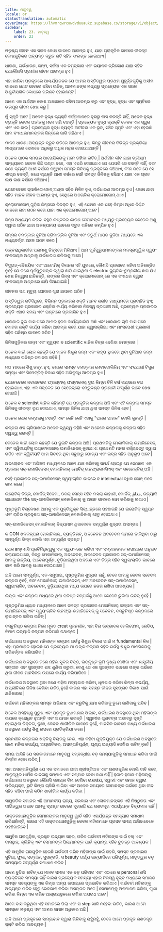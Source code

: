 ```yaml
---
title: ମାତୃତ୍ୱ
locale: or
statusTranslation: automatic
coverImage: https://lhvmrqwrcowdvduuaukz.supabase.co/storage/v1/object/public/strapi-uploads/small_cover-educacion-fundamental.webp-2d51a7828a2b1309555be27f7e2a61a0.webp
sidebar:
    label: 23. ମାତୃତ୍ୱ
    order: 23
---
```

ମନୁଷ୍ୟ ଜୀବନ ଏକ ସରଳ କୋଷ ଭାବରେ ଆରମ୍ଭ ହୁଏ, ଯାହା ପ୍ରାକୃତିକ ଭାବରେ ଜୀବନ୍ତ କୋଷଗୁଡ଼ିକର ଅତ୍ୟନ୍ତ ଦ୍ରୁତ ଗତି ସହିତ ସଂଲଗ୍ନ ହୋଇଥାଏ |

ଧାରଣା, ଗର୍ଭଧାରଣ, ଜନ୍ମ, ସର୍ବଦା ଏକ ଚମତ୍କାର ଏବଂ ଭୟାନକ ତ୍ରିକୋଣ ଯାହା ସହିତ ଯେକୌଣସି ପ୍ରାଣୀର ଜୀବନ ଆରମ୍ଭ ହୁଏ |

ଏହା ଜାଣିବା ପ୍ରକୃତରେ ଆଶ୍ଚର୍ଯ୍ୟଜନକ ଯେ ଆମର ଅସ୍ତିତ୍ୱର ପ୍ରଥମ ମୁହୂର୍ତ୍ତଗୁଡ଼ିକୁ ଅସୀମ ଭାବରେ ଛୋଟ ଭାବରେ ବଞ୍ଚିବା ଉଚିତ୍, ଆମମାନଙ୍କ ମଧ୍ୟରୁ ପ୍ରତ୍ୟେକ ଏକ ସରଳ ଅଣୁବୀକ୍ଷଣିକ କୋଷରେ ପରିଣତ ହୋଇଛନ୍ତି |

ଆମେ ଏକ ଅର୍ଥହୀନ କୋଷ ଆକାରରେ ବଞ୍ଚିବା ଆରମ୍ଭ କରୁ ଏବଂ ବୃଦ୍ଧ, ବୃଦ୍ଧ ଏବଂ ସ୍ମୃତିରେ ଭରପୂର ଜୀବନ ଶେଷ କରୁ |

ମୁଁ ସ୍ମୃତି ଅଟେ | ଅନେକ ବୃଦ୍ଧ ବ୍ୟକ୍ତି ବର୍ତ୍ତମାନରେ ଦୂରରୁ ବାସ କରନ୍ତି ନାହିଁ, ଅନେକ ବୃଦ୍ଧ ବ୍ୟକ୍ତି କେବଳ ଅତୀତକୁ ମନେ ରଖି ବଞ୍ଚନ୍ତି | ପ୍ରତ୍ୟେକ ବୃଦ୍ଧ ବ୍ୟକ୍ତି କେବଳ ଏକ ସ୍ୱର ଏବଂ ଏକ ଛାଇ | ପ୍ରତ୍ୟେକ ବୃଦ୍ଧ ବ୍ୟକ୍ତି ଅତୀତର ଏକ ଭୂତ, ସଞ୍ଚିତ ସ୍ମୃତି ଏବଂ ଏହା ହେଉଛି ଆମ ବଂଶଧରମାନଙ୍କର ଜିନ୍ସରେ ଜାରି ରହିଥାଏ |

ମାନବ ଧାରଣା ଅତ୍ୟନ୍ତ ଦ୍ରୁତ ଗତିରେ ଆରମ୍ଭ ହୁଏ, କିନ୍ତୁ ଜୀବନର ବିଭିନ୍ନ ପ୍ରକ୍ରିୟା ମାଧ୍ୟମରେ ସେମାନେ ଅଧିକରୁ ଅଧିକ ମନ୍ଥର ହୋଇଯାଆନ୍ତି |

ଅନେକ ପାଠକ ସମୟର ଆପେକ୍ଷିକତାକୁ ମନେ ରଖିବା ଉଚିତ୍ | ଅର୍ଥହୀନ କୀଟ ଯାହା ଗ୍ରୀଷ୍ମ ସନ୍ଧ୍ୟାରେ କେବଳ କିଛି ଘଣ୍ଟା ବଞ୍ଚେ, ଏହା ଏପରି ଦେଖାଯାଏ ଯେ ଯେପରି ସେ ବଞ୍ଚନ୍ତି ନାହିଁ, ବରଂ ଜଣେ ବ୍ୟକ୍ତି ଆଶୀ ବର୍ଷରେ ବଞ୍ଚୁଥିବା ସମସ୍ତ ଜିନିଷକୁ ପ୍ରକୃତରେ ବଞ୍ଚିଥାଏ, କ’ଣ ଘଟେ ଯେ ସେ ଶୀଘ୍ର ବଞ୍ଚନ୍ତି, ଜଣେ ବ୍ୟକ୍ତି ଆଶୀ ବର୍ଷରେ ସେହି ସମସ୍ତ ଜିନିଷକୁ ବଞ୍ଚିଥାଏ ଯାହା ଏକ ଗ୍ରହ ଲକ୍ଷ ଲକ୍ଷ ବର୍ଷରେ ବଞ୍ଚିଥାଏ |

ଯେତେବେଳେ ସ୍ପର୍ମାଟୋଜୋନ୍ ଅଣ୍ଡା ସହିତ ମିଳିତ ହୁଏ, ଗର୍ଭଧାରଣ ଆରମ୍ଭ ହୁଏ | କୋଷ ଯାହା ସହିତ ମାନବ ଜୀବନ ଆରମ୍ଭ ହୁଏ, ସେଥିରେ ଅଠଚାଳିଶ କ୍ରୋମୋଜୋମ୍ ଥାଏ |

କ୍ରୋମୋଜୋମ୍ ଗୁଡ଼ିକ ଜିନ୍ସରେ ବିଭକ୍ତ ହୁଏ, ଏହି ଶେଷର ଏକ ଶହେ କିମ୍ବା ଅଧିକ ନିଶ୍ଚିତ ଭାବରେ ତାହା ଗଠନ କରେ ଯାହା ଏକ କ୍ରୋମୋଜୋମ୍ ଅଟେ |

ଜିନ୍ସ ଅଧ୍ୟୟନ କରିବା ବହୁତ କଷ୍ଟକର କାରଣ ସେମାନଙ୍କ ମଧ୍ୟରୁ ପ୍ରତ୍ୟେକ କେତେକ ଅଣୁ ଦ୍ୱାରା ଗଠିତ ଯାହା ଅକଳ୍ପନୀୟ ଭାବରେ ଦ୍ରୁତ ଗତିରେ କମ୍ପିତ ହୁଏ |

ଜିନ୍ସର ଚମତ୍କାର ଦୁନିଆ ତ୍ରିମାତ୍ରିକ ଦୁନିଆ ଏବଂ ଚତୁର୍ଥ ମାପର ଦୁନିଆ ମଧ୍ୟରେ ଏକ ମଧ୍ୟବର୍ତ୍ତୀ ଅଞ୍ଚଳ ଗଠନ କରେ |

ଉତ୍ତରାଧିକାରୀର ପରମାଣୁ ଜିନ୍ସରେ ମିଳିଥାଏ | ଆମ ପୂର୍ବପୁରୁଷମାନଙ୍କର ମନସ୍ତାତ୍ତ୍ୱିକ ସ୍ୱୟଂ ଫଳଦାୟକ ଅଣ୍ଡାକୁ ଗର୍ଭଧାରଣ କରିବାକୁ ଆସେ |

ବିଦ୍ୟୁତ୍-ବୈଷୟିକ ଏବଂ ଆଟୋମିକ୍ ବିଜ୍ଞାନର ଏହି ଯୁଗରେ, କୌଣସି ପ୍ରକାରେ କହିବା ଅତିରଞ୍ଜିତ ନୁହେଁ ଯେ ଜଣେ ପୂର୍ବପୁରୁଷଙ୍କ ଦ୍ୱାରା ଛାଡି ଯାଇଥିବା ବ electric ଦ୍ୟୁତିକ-ଚୁମ୍ବକୀୟ ଛାପ ଯିଏ ଶେଷ ନିଶ୍ୱାସ ଛାଡିଛନ୍ତି, ତାଙ୍କର ଜିନ୍ସ ଏବଂ କ୍ରୋମୋଜୋମ୍ ରେ ଏକ ବଂଶଧର ଦ୍ୱାରା ଫଳଦାୟକ ଅଣ୍ଡାରେ ଛାପି ଦିଆଯାଇଛି |

ଜୀବନର ପଥ ମୃତ୍ୟୁ ଘୋଡାର ଖୁରା ଛାପରେ ଗଠିତ |

ଅସ୍ତିତ୍ୱର ଗତିବିଧିରେ, ବିଭିନ୍ନ ପ୍ରକାରର ଶକ୍ତି ମାନବ ଶରୀର ମାଧ୍ୟମରେ ପ୍ରବାହିତ ହୁଏ; ପ୍ରତ୍ୟେକ ପ୍ରକାରର ଶକ୍ତିର କାର୍ଯ୍ୟ କରିବାର ନିଜସ୍ୱ ପ୍ରଣାଳୀ ଅଛି, ପ୍ରତ୍ୟେକ ପ୍ରକାରର ଶକ୍ତି ଏହାର ସମୟ ଏବଂ ଘଣ୍ଟାରେ ପ୍ରକାଶିତ ହୁଏ |

ଧାରଣାର ଦୁଇ ମାସ ପରେ ଆମର ହଜମ କାର୍ଯ୍ୟକାରିତା ଅଛି ଏବଂ ଧାରଣାର ଚାରି ମାସ ପରେ ମୋଟର ଶକ୍ତି କାର୍ଯ୍ୟ କରିବା ଆରମ୍ଭ କରେ ଯାହା ଶ୍ୱାସକ୍ରିୟା ଏବଂ ମାଂସପେଶୀ ପ୍ରଣାଳୀ ସହିତ ଘନିଷ୍ଠ ଭାବରେ ଜଡିତ |

ଜିନିଷଗୁଡ଼ିକର ଜନ୍ମ ଏବଂ ମୃତ୍ୟୁର ବ scientific ଜ୍ଞାନିକ ଚିତ୍ର ଦେଖିବା ଚମତ୍କାର |

ଅନେକ ଜ୍ଞାନୀ ଲୋକ କହନ୍ତି ଯେ ମାନବ ଶିଶୁର ଜନ୍ମ ଏବଂ ବାହ୍ୟ ସ୍ଥାନରେ ଥିବା ଦୁନିଆର ଜନ୍ମ ମଧ୍ୟରେ ଘନିଷ୍ଠ ସମାନତା ରହିଛି |

ନଅ ମାସରେ ଶିଶୁ ଜନ୍ମ ହୁଏ, ଦଶରେ ସମସ୍ତ ଚମତ୍କାର ମେଟାବୋଲିଜିମ୍ ଏବଂ ସଂଯୋଗୀ ଟିସୁର ସମୃଦ୍ଧ ଏବଂ ସିମେଟ୍ରିକ୍ ବିକାଶ ସହିତ ଅଭିବୃଦ୍ଧି ଆରମ୍ଭ ହୁଏ |

ଯେତେବେଳେ ନବଜାତକର ଫ୍ରଣ୍ଟାଲ୍ ଫଣ୍ଟାନେଲ୍ ଦୁଇ କିମ୍ବା ତିନି ବର୍ଷ ବୟସରେ ବନ୍ଦ ହୋଇଯାଏ, ଏହା ଏକ ସଙ୍କେତ ଯେ ସେରେବ୍ରୋ-ମେରୁଦଣ୍ଡ ପ୍ରଣାଳୀ ସଂପୂର୍ଣ୍ଣ ଭାବେ ଶେଷ ହୋଇଛି |

ଅନେକ ବ scientist ଜ୍ଞାନିକ କହିଛନ୍ତି ଯେ ପ୍ରକୃତିର କଳ୍ପନା ଅଛି ଏବଂ ଏହି କଳ୍ପନା ସମସ୍ତ ଜିନିଷକୁ ଜୀବନ୍ତ ରୂପ ଦେଇଥାଏ, ସମସ୍ତ ଜିନିଷ ଯାହା ଥିଲା ସମସ୍ତ ଜିନିଷ ହେବ |

ଅନେକ ଲୋକ କଳ୍ପନାକୁ ହସନ୍ତି ଏବଂ କେହି କେହି ଏହାକୁ "ଘରର ପାଗଳ" ବୋଲି କୁହନ୍ତି |

କଳ୍ପନା ଶବ୍ଦ ଚାରିପାଖରେ ଅନେକ ଦ୍ୱନ୍ଦ୍ୱ ରହିଛି ଏବଂ ଅନେକେ କଳ୍ପନାକୁ କଳ୍ପନା ସହିତ ଦ୍ୱନ୍ଦ୍ୱ କରନ୍ତି |

କେତେକ ଜ୍ଞାନୀ ଲୋକ କହନ୍ତି ଯେ ଦୁଇଟି କଳ୍ପନା ଅଛି | ପ୍ରଥମଟିକୁ ମେକାନିକାଲ୍ ଇମାଜିନେସନ୍ ଏବଂ ଦ୍ୱିତୀୟଟିକୁ ଇଣ୍ଟେନସନାଲ୍ ଇମାଜିନେସନ୍ କୁହାଯାଏ: ପ୍ରଥମଟି ମନର ବର୍ଜ୍ୟବସ୍ତୁ ଦ୍ୱାରା ଗଠିତ ଏବଂ ଦ୍ୱିତୀୟଟି ଆମ ଭିତରେ ଥିବା ସବୁଠାରୁ ଯୋଗ୍ୟ ଏବଂ ଭଦ୍ର ସହିତ ଅନୁରୂପ ଅଟେ |

ଅବଲୋକନ ଏବଂ ଅଭିଜ୍ଞତା ମାଧ୍ୟମରେ ଆମେ ଯାଞ୍ଚ କରିବାକୁ ସମର୍ଥ ହୋଇଛୁ ଯେ ସେଠାରେ ଏକ ପ୍ରକାର ସବ୍-ଇମାଜିନେସନ୍ ମେକାନିକାଲ୍ ମୋର୍ବିଡ୍ ଇନଫ୍ରାକନସିଏସ୍ ଏବଂ ସବଜେକ୍ଟିଭ୍ ଅଛି |

ସେହି ପ୍ରକାରର ସବ୍-ଇମାଜିନେସନ୍ ସ୍ୱୟଂଚାଳିତ ଭାବରେ ବ intellectual ଦ୍ଧିକ ଜୋନ୍ ତଳେ କାମ କରେ |

ଇରୋଟିକ୍ ଚିତ୍ର, ମୋର୍ବିଡ୍ ସିନେମା, ଡବଲ୍ ସେନ୍ସ ସହିତ ମସଲା କାହାଣୀ, ମୋର୍ବିଡ୍ مذاق, ଇତ୍ୟାଦି ସାଧାରଣତ the ସବ୍-ଇମାଜିନେସନ୍ ମେକାନିକାଲ୍ କୁ ଅଜ୍ଞାତ ଭାବରେ କାମ କରିବାକୁ ଲଗାଏ |

ପୃଷ୍ଠଭୂମି ବିଶ୍ଳେଷଣ ଆମକୁ ଏକ ଯୁକ୍ତିଯୁକ୍ତ ସିଦ୍ଧାନ୍ତରେ ପହଞ୍ଚାଇଛି ଯେ ଇରୋଟିକ୍ ସ୍ୱପ୍ନ ଏବଂ ରାତିର ପ୍ରଦୂଷଣ ସବ୍-ଇମାଜିନେସନ୍ ମେକାନିକାଲ୍ ହେତୁ ହୋଇଥାଏ |

ସବ୍-ଇମାଜିନେସନ୍ ମେକାନିକାଲ୍ ବିଦ୍ୟମାନ ଥିବାବେଳେ ସମ୍ପୂର୍ଣ୍ଣ ଶୁଦ୍ଧତା ଅସମ୍ଭବ |

କ CON ଶଳକଳ୍ପନା ମେକାନିକାଲ୍, ବ୍ୟକ୍ତିଗତ, ଅବଚେତନ ଅବଚେତନ ନାମରେ ଡାକିଥିବା ଠାରୁ ସମ୍ପୂର୍ଣ୍ଣ ଭିନ୍ନ ବୋଲି ଏହା ସମ୍ପୂର୍ଣ୍ଣ ସ୍ପଷ୍ଟ |

ଯେକ any ଣସି ପ୍ରତିନିଧିତ୍ୱକୁ ଏକ ସ୍ୱୟଂ-ଉଚ୍ଚ କରିବା ଏବଂ ସମ୍ମାନଜନକ ଉପାୟରେ ଅନୁଭବ କରାଯାଇପାରେ, କିନ୍ତୁ ମେକାନିକାଲ୍, ଅବଚେତନ, ଅବଚେତନ ପ୍ରକାରର ସବ୍-ଇମାଜିନେସନ୍ ଆମକୁ ଇନ୍ଦ୍ରିୟ, ଆବେଗପୂର୍ଣ୍ଣ, ବୁଡ଼ିଯାଇଥିବା ଅବତାର ଏବଂ ଚିତ୍ର ସହିତ ସ୍ୱୟଂଚାଳିତ ଭାବରେ କାମ କରି ଆମକୁ ଧୋକା ଦେଇପାରେ |

ଯଦି ଆମେ ସମ୍ପୂର୍ଣ୍ଣ, ଏକ-ସମୁଦାୟ, ପୃଷ୍ଠଭୂମିର ଶୁଦ୍ଧତା ଚାହୁଁ, ତେବେ ଆମକୁ କେବଳ ସଚେତନ କଳ୍ପନା ନୁହେଁ, ବରଂ ମେକାନିକାଲ୍ ଇମାଜିନେସନ୍ ଏବଂ ଅବଚେତନ ସବ୍-ଇମାଜିନେସନ୍, ସ୍ୱୟଂଚାଳିତ, ଅବଚେତନ, ବୁଡ଼ିଯାଇଥିବା ମଧ୍ୟ ଉପରେ ନଜର ରଖିବା ଆବଶ୍ୟକ |

ଲିଙ୍ଗ ଏବଂ କଳ୍ପନା ମଧ୍ୟରେ ଥିବା ଘନିଷ୍ଠ ସମ୍ପର୍କକୁ ଆମେ କେବେବି ଭୁଲିବା ଉଚିତ୍ ନୁହେଁ |

ପୃଷ୍ଠଭୂମିର ଧ୍ୟାନ ମାଧ୍ୟମରେ ଆମେ ସମସ୍ତ ପ୍ରକାରର ମେକାନିକାଲ୍ କଳ୍ପନା ଏବଂ ସବ୍-ଇମାଜିନେସନ୍ ଏବଂ ସ୍ୱୟଂଚାଳିତ ଇନଫ୍ରା-ଇମାଜିନେସନ୍ କୁ ସଚେତନ, ବସ୍ତୁନିଷ୍ଠ କଳ୍ପନାରେ ରୂପାନ୍ତର କରିବା ଉଚିତ୍ |

ବସ୍ତୁନିଷ୍ଠ କଳ୍ପନା ନିଜେ ମୂଳତ creat ସୃଜନଶୀଳ, ଏହା ବିନା ଉଦ୍ଭାବକ ଟେଲିଫୋନ୍, ରେଡିଓ, ବିମାନ ଇତ୍ୟାଦି କଳ୍ପନା କରିପାରି ନଥାନ୍ତେ |

ଗର୍ଭଧାରଣ ଅବସ୍ଥାରେ ମହିଳାଙ୍କ କଳ୍ପନା ଗର୍ଭସ୍ଥ ଶିଶୁର ବିକାଶ ପାଇଁ ମ fundamental ଳିକ | ଏହା ପ୍ରମାଣିତ ହୋଇଛି ଯେ ପ୍ରତ୍ୟେକ ମା ତାଙ୍କ କଳ୍ପନା ସହିତ ଗର୍ଭସ୍ଥ ଶିଶୁର ମାନସିକତାକୁ ପରିବର୍ତ୍ତନ କରିପାରିବ |

ଗର୍ଭଧାରଣ ଅବସ୍ଥାରେ ଜଣେ ମହିଳା ସୁନ୍ଦର ଚିତ୍ର, ଉତ୍କୃଷ୍ଟ ଭୂମି ଦୃଶ୍ୟ ଦେଖିବା ଏବଂ ଶାସ୍ତ୍ରୀୟ ସଙ୍ଗୀତ ଏବଂ ସୁସଙ୍ଗତ ଶବ୍ଦ ଶୁଣିବା ଜରୁରୀ, ତେଣୁ ସେ ଏକ ସୁସଙ୍ଗତ ଭାବରେ ତାଙ୍କ ଗର୍ଭରେ ଥିବା ଜୀବର ମାନସିକତା ଉପରେ କାର୍ଯ୍ୟ କରିପାରିବେ |

ଗର୍ଭଧାରଣ ଅବସ୍ଥାରେ ଥିବା ଜଣେ ମହିଳା ମଦ୍ୟପାନ କରିବା, ଧୂମପାନ କରିବା କିମ୍ବା କଦର୍ଯ୍ୟ, ଅପ୍ରୀତିକର ଜିନିଷ ଦେଖିବା ଉଚିତ୍ ନୁହେଁ କାରଣ ଏହା ସମସ୍ତ ଜୀବର ସୁସଙ୍ଗତ ବିକାଶ ପାଇଁ କ୍ଷତିକାରକ |

ଗର୍ଭବତୀ ମହିଳାଙ୍କର ସମସ୍ତ ଅଭିଳାଷ ଏବଂ ତ୍ରୁଟିକୁ କ୍ଷମା କରିବାକୁ ତୁମେ ଜାଣିବାକୁ ପଡିବ |

ଅନେକ ଅସହିଷ୍ଣୁ ପୁରୁଷ ଏବଂ ପ୍ରକୃତ ବୁଝାମଣାର ଅଭାବ, ଗର୍ଭଧାରଣ ଅବସ୍ଥାରେ ଥିବା ମହିଳାଙ୍କ ଉପରେ କ୍ରୋଧିତ ହୁଅନ୍ତି ଏବଂ ଅପମାନ କରନ୍ତି | ସ୍ୱାମୀର ଗୁଣବତ୍ତା ଅଭାବରୁ ସୃଷ୍ଟି ହୋଇଥିବା ତିକ୍ତତା, ଦୁଃଖ, କେବଳ ଶାରୀରିକ ଭାବରେ ନୁହେଁ, ମାନସିକ ଭାବରେ ମଧ୍ୟ ଗର୍ଭଧାରଣ ଅବସ୍ଥାରେ ଗର୍ଭସ୍ଥ ଶିଶୁ ଉପରେ ପ୍ରତିକ୍ରିୟା କରେ |

ସୃଜନଶୀଳ କଳ୍ପନାର ଶକ୍ତିକୁ ବିଚାରକୁ ନେଇ, ଏହା କହିବା ଯୁକ୍ତିଯୁକ୍ତ ଯେ ଗର୍ଭଧାରଣ ଅବସ୍ଥାରେ ଜଣେ ମହିଳା କଦର୍ଯ୍ୟ, ଅପ୍ରୀତିକର, ଅସଙ୍ଗତିପୂର୍ଣ୍ଣ, ଘୃଣ୍ୟ ଇତ୍ୟାଦି ଦେଖିବା ଉଚିତ୍ ନୁହେଁ |

ସମୟ ଆସିଛି ଯେ ସରକାରମାନେ ମାତୃତ୍ୱ ସମ୍ବନ୍ଧୀୟ ବଡ଼ ସମସ୍ୟାଗୁଡ଼ିକୁ ସମାଧାନ କରିବା ପାଇଁ ଚିନ୍ତିତ ହେବା ଉଚିତ୍ |

ଏହା ଅସଙ୍ଗତିପୂର୍ଣ୍ଣ ଯେ ଏକ ସମାଜରେ ଯାହା ଖ୍ରୀଷ୍ଟିଆନ ଏବଂ ଗଣତାନ୍ତ୍ରିକ ବୋଲି ଦାବି କରେ, ମାତୃତ୍ୱର ଧାର୍ମିକ ଭାବନାକୁ ସମ୍ମାନ ଏବଂ ସମ୍ମାନ ଦେବା ଜଣା ନାହିଁ | ହଜାର ହଜାର ମହିଳାଙ୍କୁ ଗର୍ଭଧାରଣ ଅବସ୍ଥାରେ କୌଣସି ସହାୟତା ବିନା ଦେଖିବା ରାକ୍ଷସୀୟ, ସ୍ୱାମୀ ଏବଂ ସମାଜ ଦ୍ୱାରା ପରିତ୍ୟକ୍ତ, ରୁଟି କିମ୍ବା ଚାକିରି ମାଗିବା ଏବଂ ଅନେକ ସମୟରେ ସେମାନଙ୍କ ଗର୍ଭରେ ଥିବା ଜୀବ ସହିତ ବଞ୍ଚିବା ପାଇଁ କଠିନ ଶାରୀରିକ କାର୍ଯ୍ୟ କରିବା |

ସାମ୍ପ୍ରତିକ ସମାଜର ଏହି ଅମାନବୀୟ ରାଜ୍ୟ, ସରକାର ଏବଂ ଲୋକମାନଙ୍କର ଏହି ନିଷ୍ଠୁରତା ଏବଂ ଦାୟିତ୍ୱର ଅଭାବ ଆମକୁ ସ୍ପଷ୍ଟ ଭାବରେ ସୂଚାଉଛି ଯେ ଗଣତନ୍ତ୍ର ଏପର୍ଯ୍ୟନ୍ତ ବିଦ୍ୟମାନ ନାହିଁ |

ଡାକ୍ତରଖାନାଗୁଡ଼ିକ ସେମାନଙ୍କର ମାତୃତ୍ୱ ୱାର୍ଡ ସହିତ ଏପର୍ଯ୍ୟନ୍ତ ସମସ୍ୟାର ସମାଧାନ କରିନାହାଁନ୍ତି, କାରଣ ଏହି ଡାକ୍ତରଖାନାଗୁଡ଼ିକୁ କେବଳ ମହିଳାମାନେ ପ୍ରସବ ସମୟ ଆସିବାବେଳେ ପହଞ୍ଚିପାରିବେ |

ସାମୁହିକ ଘରଗୁଡ଼ିକ, ପ୍ରକୃତ ଉଦ୍ୟାନ ସହର, ଗରିବ ଗର୍ଭବତୀ ମହିଳାଙ୍କ ପାଇଁ ହଲ୍ ଏବଂ ବାସସ୍ଥାନ, କ୍ଲିନିକ୍ ଏବଂ ସେମାନଙ୍କ ପିଲାମାନଙ୍କ ପାଇଁ କ୍ୟାମ୍ପ ସହିତ ତୁରନ୍ତ ଆବଶ୍ୟକ |

ଏହି ସାମୁହିକ ଘରଗୁଡ଼ିକ ହେଉଛି ଗର୍ଭବତୀ ଗରିବ ମହିଳାଙ୍କ ପାଇଁ ରହଣି, ସମସ୍ତ ପ୍ରକାରର ସୁବିଧା, ଫୁଲ, ସଙ୍ଗୀତ, ସୁସଙ୍ଗତି, ସ beauty ନ୍ଦର୍ଯ୍ୟ ଇତ୍ୟାଦିରେ ପରିପୂର୍ଣ୍ଣ, ମାତୃତ୍ୱର ବଡ଼ ସମସ୍ୟାର ସମ୍ପୂର୍ଣ୍ଣ ସମାଧାନ କରିବ |

ଆମେ ବୁଝିବା ଉଚିତ୍ ଯେ ମାନବ ସମାଜ ଏକ ବଡ଼ ପରିବାର ଏବଂ ଏଠାରେ କ personal ଣସି ବ୍ୟକ୍ତିଗତ ସମସ୍ୟା ନାହିଁ କାରଣ ପ୍ରତ୍ୟେକ ସମସ୍ୟା ଏହାର ନିଜସ୍ୱ ବୃତ୍ତ ମଧ୍ୟରେ ସମାଜର ସମସ୍ତ ସଦସ୍ୟଙ୍କୁ ଏକ କିମ୍ବା ଅନ୍ୟ ଉପାୟରେ ପ୍ରଭାବିତ କରିଥାଏ | ଗର୍ଭବତୀ ମହିଳାଙ୍କୁ ଅତ୍ୟନ୍ତ ଗରିବ ହେତୁ ଭେଦଭାବ କରିବା ଅସଙ୍ଗତ ଅଟେ | ସେମାନଙ୍କୁ ଅବମାନନା କରିବା, ଘୃଣା କରିବା କିମ୍ବା ଏକ ଗରିବ ଆଶ୍ରୟସ୍ଥଳରେ ରଖିବା ଅପରାଧ ଅଟେ |

ଆମେ ବାସ କରୁଥିବା ଏହି ସମାଜରେ ପିଲା ଏବଂ ପ step ଖାଳି ନହେବା ଉଚିତ୍, କାରଣ ଆମେ ସମସ୍ତେ ମନୁଷ୍ୟ ଏବଂ ଆମର ସମାନ ଅଧିକାର ଅଛି |

ଯଦି ଆମେ ପ୍ରକୃତରେ ସାମ୍ୟବାଦ ଦ୍ୱାରା ଗିଳିବାକୁ ଚାହୁଁନାହୁଁ, ତେବେ ଆମେ ପ୍ରକୃତ ଗଣତନ୍ତ୍ର ସୃଷ୍ଟି କରିବା ଆବଶ୍ୟକ |
